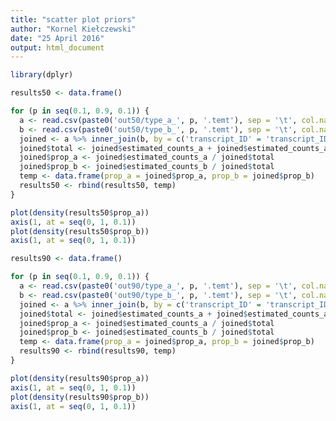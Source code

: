```yaml
---
title: "scatter plot priors"
author: "Kornel Kiełczewski"
date: "25 April 2016"
output: html_document
---
```


```r
library(dplyr)
```


```r
results50 <- data.frame()

for (p in seq(0.1, 0.9, 0.1)) {
  a <- read.csv(paste0('out50/type_a_', p, '.temt'), sep = '\t', col.names = c('transcript_ID', 'estimated_counts_a', 'RPKM_a'))
  b <- read.csv(paste0('out50/type_b_', p, '.temt'), sep = '\t', col.names = c('transcript_ID', 'estimated_counts_b', 'RPKM_b'))
  joined <- a %>% inner_join(b, by = c('transcript_ID' = 'transcript_ID'))
  joined$total <- joined$estimated_counts_a + joined$estimated_counts_a
  joined$prop_a <- joined$estimated_counts_a / joined$total
  joined$prop_b <- joined$estimated_counts_b / joined$total
  temp <- data.frame(prop_a = joined$prop_a, prop_b = joined$prop_b)
  results50 <- rbind(results50, temp)
}

plot(density(results50$prop_a))
axis(1, at = seq(0, 1, 0.1))
plot(density(results50$prop_b))
axis(1, at = seq(0, 1, 0.1))
```


```r
results90 <- data.frame()

for (p in seq(0.1, 0.9, 0.1)) {
  a <- read.csv(paste0('out90/type_a_', p, '.temt'), sep = '\t', col.names = c('transcript_ID', 'estimated_counts_a', 'RPKM_a'))
  b <- read.csv(paste0('out90/type_b_', p, '.temt'), sep = '\t', col.names = c('transcript_ID', 'estimated_counts_b', 'RPKM_b'))
  joined <- a %>% inner_join(b, by = c('transcript_ID' = 'transcript_ID'))
  joined$total <- joined$estimated_counts_a + joined$estimated_counts_a
  joined$prop_a <- joined$estimated_counts_a / joined$total
  joined$prop_b <- joined$estimated_counts_b / joined$total
  temp <- data.frame(prop_a = joined$prop_a, prop_b = joined$prop_b)
  results90 <- rbind(results90, temp)
}

plot(density(results90$prop_a))
axis(1, at = seq(0, 1, 0.1))
plot(density(results90$prop_b))
axis(1, at = seq(0, 1, 0.1))
```
